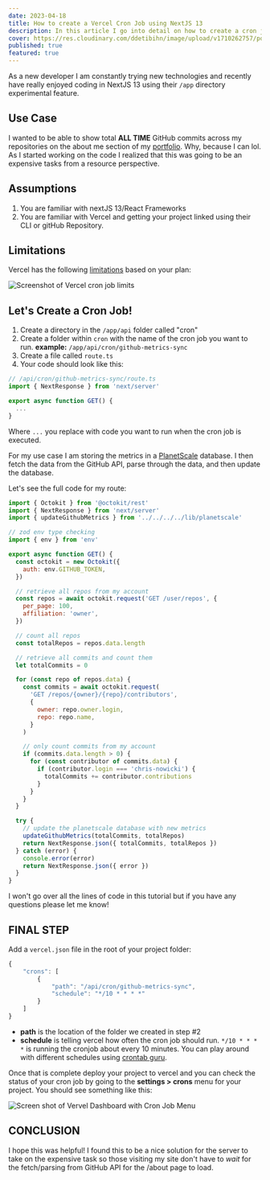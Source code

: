 ```yaml
---
date: 2023-04-18
title: How to create a Vercel Cron Job using NextJS 13
description: In this article I go into detail on how to create a cron job using Vercel and NextJS 13. I will also go over the limitations and how to set up the cron job in the Vercel dashboard.
cover: https://res.cloudinary.com/ddetibihn/image/upload/v1710262757/portfolio/blog/vercel-cron-job-cover.webp
published: true
featured: true
---
```


As a new developer I am constantly trying new technologies and recently have really enjoyed coding in NextJS 13 using their `/app` directory experimental feature.

## Use Case

I wanted to be able to show total **ALL TIME** GitHub commits across my repositories on the about me section of my [portfolio](https://www.chrisnowicki.io/about). Why, because I can lol. As I started working on the code I realized that this was going to be an expensive tasks from a resource perspective.

## Assumptions

1. You are familiar with nextJS 13/React Frameworks
2. You are familiar with Vercel and getting your project linked using their CLI or gitHub Repository.

## Limitations

Vercel has the following [limitations](https://vercel.com/docs/cron-jobs/usage-and-pricing#) based on your plan:

![Screenshot of Vercel cron job limits](https://res.cloudinary.com/ddetibihn/image/upload/f_auto/v1710367875/portfolio/blog/nrlunhl603b8l4zthrt9.png)

## Let's Create a Cron Job!

1. Create a directory in the `/app/api` folder called "cron"
2. Create a folder within `cron` with the name of the cron job you want to run.
   **example:** `/app/api/cron/github-metrics-sync`
3. Create a file called `route.ts`
4. Your code should look like this:

```javascript
// /api/cron/github-metrics-sync/route.ts
import { NextResponse } from 'next/server'

export async function GET() {
  ...
}
```

Where `...` you replace with code you want to run when the cron job is executed.

For my use case I am storing the metrics in a [PlanetScale](https://www.planetscale.com) database. I then fetch the data from the GitHub API, parse through the data, and then update the database.

Let's see the full code for my route:

```javascript
import { Octokit } from '@octokit/rest'
import { NextResponse } from 'next/server'
import { updateGithubMetrics } from '../../../../lib/planetscale'

// zod env type checking
import { env } from 'env'

export async function GET() {
  const octokit = new Octokit({
    auth: env.GITHUB_TOKEN,
  })

  // retrieve all repos from my account
  const repos = await octokit.request('GET /user/repos', {
    per_page: 100,
    affiliation: 'owner',
  })

  // count all repos
  const totalRepos = repos.data.length

  // retrieve all commits and count them
  let totalCommits = 0

  for (const repo of repos.data) {
    const commits = await octokit.request(
      'GET /repos/{owner}/{repo}/contributors',
      {
        owner: repo.owner.login,
        repo: repo.name,
      }
    )

    // only count commits from my account
    if (commits.data.length > 0) {
      for (const contributor of commits.data) {
        if (contributor.login === 'chris-nowicki') {
          totalCommits += contributor.contributions
        }
      }
    }
  }

  try {
    // update the planetscale database with new metrics
    updateGithubMetrics(totalCommits, totalRepos)
    return NextResponse.json({ totalCommits, totalRepos })
  } catch (error) {
    console.error(error)
    return NextResponse.json({ error })
  }
}
```

I won't go over all the lines of code in this tutorial but if you have any questions please let me know!

## FINAL STEP

Add a `vercel.json` file in the root of your project folder:

```javascript
{
    "crons": [
        {
            "path": "/api/cron/github-metrics-sync",
            "schedule": "*/10 * * * *"
        }
    ]
}
```

- **path** is the location of the folder we created in step #2
- **schedule** is telling vercel how often the cron job should run. `*/10 * * * *` is running the cronjob about every 10 minutes. You can play around with different schedules using [crontab guru](https://crontab.guru/#*/10_*_*_*_*).

Once that is complete deploy your project to vercel and you can check the status of your cron job by going to the **settings > crons** menu for your project. You should see something like this:

![Screen shot of Vervel Dashboard with Cron Job Menu](https://res.cloudinary.com/ddetibihn/image/upload/f_auto/v1710275272/portfolio/blog/dx0de3rtmpboxgy8zvpa.png)

## CONCLUSION

I hope this was helpful! I found this to be a nice solution for the server to take on the expensive task so those visiting my site don't have to _wait_ for the fetch/parsing from GitHub API for the /about page to load.
